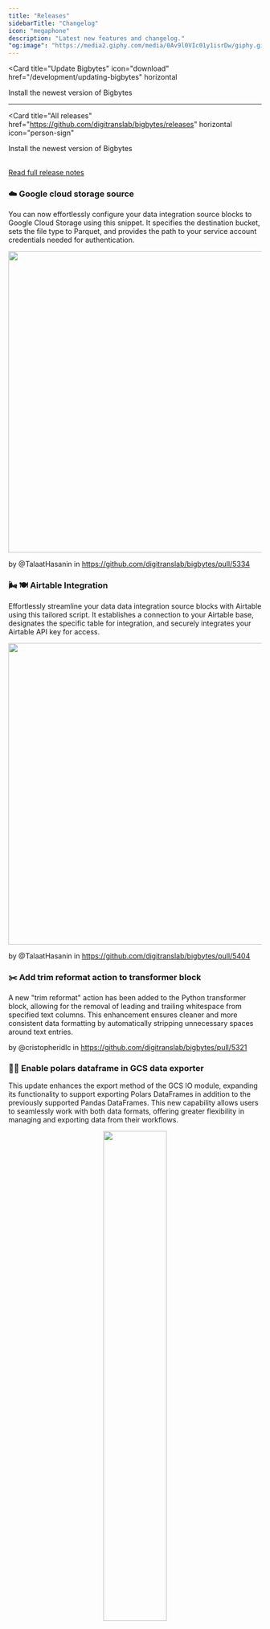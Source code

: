 ```yaml
---
title: "Releases"
sidebarTitle: "Changelog"
icon: "megaphone"
description: "Latest new features and changelog."
"og:image": "https://media2.giphy.com/media/0Av9l0VIc01y1isrDw/giphy.gif"
---
```


<Card
  title="Update Bigbytes"
  icon="download"
  href="/development/updating-bigbytes"
  horizontal
>
  Install the newest version of Bigbytes
</Card>


---

<Card
  title="All releases"
  href="https://github.com/digitranslab/bigbytes/releases"
  horizontal
  icon="person-sign"
>
  Install the newest version of Bigbytes
</Card>

<br />

<Update label="Kaos" description="0.9.74">
<a href="https://github.com/digitranslab/bigbytes/releases/tag/0.9.74">
  Read full release notes
</a>

### ☁️ Google cloud storage source

You can now effortlessly configure your data integration source blocks to Google Cloud Storage using this snippet. It specifies the destination bucket, sets the file type to Parquet, and provides the path to your service account credentials needed for authentication.

<div align="center">
<img src="https://github.com/digitranslab/assets/blob/main/pipelines/integration-pipelines/gcs_integration_test.png?raw=true" width="600"/>
</div>

by @TalaatHasanin in https://github.com/digitranslab/bigbytes/pull/5334

### 🌬️ 🍽️ Airtable Integration

Effortlessly streamline your data data integration source blocks with Airtable using this tailored script. It establishes a connection to your Airtable base, designates the specific table for integration, and securely integrates your Airtable API key for access.

<div align="center">
<img src="https://github.com/digitranslab/assets/blob/main/pipelines/integration-pipelines/airtable_integration_test.png?raw=true" width="600"/>
</div>

by @TalaatHasanin in https://github.com/digitranslab/bigbytes/pull/5404

### ✂️ Add trim reformat action to transformer block
A new "trim reformat" action has been added to the Python transformer block, allowing for the removal of leading and trailing whitespace from specified text columns. This enhancement ensures cleaner and more consistent data formatting by automatically stripping unnecessary spaces around text entries.


by @cristopheridlc in https://github.com/digitranslab/bigbytes/pull/5321

### 🐻‍❄️ Enable polars dataframe in GCS data exporter

This update enhances the export method of the GCS IO module, expanding its functionality to support exporting Polars DataFrames in addition to the previously supported Pandas DataFrames. This new capability allows users to seamlessly work with both data formats, offering greater flexibility in managing and exporting data from their workflows.

<div align="center">
<img src="https://media0.giphy.com/media/v1.Y2lkPTc5MGI3NjExbDM2amtld2toajMxMmR2cmt2eHc4MmdlZ2V6Y3IxcXdncmI1ZGN5YSZlcD12MV9pbnRlcm5hbF9naWZfYnlfaWQmY3Q9Zw/aK4wh0UE3oddS/giphy.webp?raw=true" width="50%" />
</div>

by @TalaatHasanin in https://github.com/digitranslab/bigbytes/pull/5348

### Add support to scheduler name on k8s executor

This update adds the ability to customize Kubernetes scheduler options when using the Kubernetes Executor. Users can now directly configure scheduler settings, providing increased flexibility and control over how pods are scheduled within Kubernetes environments.

by @messerzen in https://github.com/digitranslab/bigbytes/pull/5412

</Update>

<Update label="Deadpool & Wolverine" description="0.9.73">
  <a href="https://github.com/digitranslab/bigbytes/releases/tag/0.9.73">
    Read full release notes
  </a>

  ### 🧠 Memory management upgrade

  This feature enhances system performance and stability by optimizing allocation, deallocation, and overall utilization of RAM resources, resulting in improved efficiency and reduced memory-related errors.

  Check out the [doc](https://www.notion.so/digitranslab/Memory-management-upgrades-e6c5e6e360ce410094091e00c46e3bb6?pvs=4) for details.

  <br/>

  ### 🔄 Dynamic blocks 2.0

  Introducing an enhanced Dynamic blocks feature for creating dynamic content blocks that can adapt based on user input or data changes, offering improved flexibility and interactivity for users. This update aims to streamline workflows and enhance the overall user experience by making content more responsive and customizable.

  Learn more in this [doc](https://www.notion.so/digitranslab/Dynamic-Blocks-2-0-d2fc11a4f48148d68b817e9bfb38a732).


  ### 🔐 Azure DB connection via Key Vault

  Securely retrieve a database connection URL stored in Azure Key Vault using environment variables for authentication.

  ```
  AZURE_KEY_VAULT_URL
  AZURE_CLIENT_ID
  AZURE_CLIENT_SECRET
  AZURE_TENANT_ID
  ```

  by [@wangxiaoyou1993](https://github.com/wangxiaoyou1993) in [#5302](https://github.com/digitranslab/bigbytes/pull/5302)

  ### 👁️ Workspace monitoring

  Add an "Overview" page and "Pipeline runs" page to the Workspace Management UI. This provides some overall monitoring for all of the pipeline runs in the different workspaces without having to individually open up each workspace instance.

  <div align="center">
  <img src="https://github.com/user-attachments/assets/0b8a1d83-3292-4e10-928b-5d625f817d40" width="600"/>
  </div>

  <br/>

  by @digitranslab
</Update>

<Update label="House Targaryen" description="0.9.72">
  <a href="https://github.com/digitranslab/bigbytes/releases/tag/0.9.72">
    Read full release notes
  </a>

  <iframe
    width="560"
    height="315"
    src="https://www.youtube.com/embed/abiOckshzu8"
    title="House Targaryen Release"
    frameborder="0"
    allow="accelerometer; autoplay; clipboard-write; encrypted-media; gyroscope; picture-in-picture"
    allowfullscreen
  />
</Update>

<Update label="X-Men" description="0.9.71">
  <a href="https://github.com/digitranslab/bigbytes/releases/tag/0.9.71">
    Read full release notes
  </a>

  <Frame>
    <iframe
      width="560"
      height="315"
      src="https://www.youtube.com/embed/m8iw0e8346k"
      title="X-Men Release"
      frameborder="0"
      allow="accelerometer; autoplay; clipboard-write; encrypted-media; gyroscope; picture-in-picture"
      allowfullscreen
    />
  </Frame>
</Update>

<Update label="Fallout" description="0.9.70">
  <a href="https://github.com/digitranslab/bigbytes/releases/tag/0.9.70">
    Read full release notes
  </a>

  <Frame>
    <iframe
      width="560"
      height="315"
      src="https://www.youtube.com/embed/rAp7psCTxC8"
      title="Fallout Release"
      frameborder="0"
      allow="accelerometer; autoplay; clipboard-write; encrypted-media; gyroscope; picture-in-picture"
      allowfullscreen
    />
  </Frame>
</Update>

<Update label="Invincible" description="0.9.68">
  <a href="https://github.com/digitranslab/bigbytes/releases/tag/0.9.68">
    Read full release notes
  </a>

  <Frame>
    <iframe
      width="560"
      height="315"
      src="https://www.youtube.com/embed/ck1UGjUeGGA"
      title="Invincible Release"
      frameborder="0"
      allow="accelerometer; autoplay; clipboard-write; encrypted-media; gyroscope; picture-in-picture"
      allowfullscreen
    />
  </Frame>
</Update>

- [0.1.0 | Initial Release](https://github.com/digitranslab/bigbytes/releases/tag/0.1.0)
